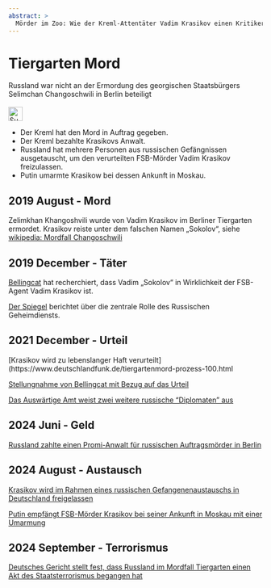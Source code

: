 ```yaml
---
abstract: > 
  Mörder im Zoo: Wie der Kreml-Attentäter Vadim Krasikov einen Kritiker im Berliner Zoo ermordete und von Putin umarmt wurde
---
```


# Tiergarten Mord {#sec-denial-zoomurder}

::: {.callout-caution title="Mythos"}
Russland war nicht an der Ermordung des georgischen Staatsbürgers Selimchan Changoschwili in Berlin beteiligt
[<br></br>![Suche nach Stichwort in EUvsDisinfo](../all_common_img/EUvsDisinfo_400x240.jpg){height=2em}](https://euvsdisinfo.eu/disinformation-cases/?text=krasikov&sort=relevance)
:::

::: {.callout-tip title="Wahrheit"}
- Der Kreml hat den Mord in Auftrag gegeben.
- Der Kreml bezahlte Krasikovs Anwalt. 
- Russland hat mehrere Personen aus russischen Gefängnissen ausgetauscht, um den verurteilten FSB-Mörder Vadim Krasikov freizulassen.
- Putin umarmte Krasikow bei dessen Ankunft in Moskau.
:::


## 2019 August - Mord

Zelimkhan Khangoshvili wurde von Vadim Krasikov im Berliner Tiergarten ermordet. Krasikov reiste unter dem falschen Namen „Sokolov“, siehe 
[wikipedia: Mordfall Changoschwili](https://de.wikipedia.org/wiki/Mordfall_Selimchan_Changoschwili)


## 2019 December - Täter

[Bellingcat](https://www.bellingcat.com/news/uk-and-europe/2019/12/03/identifying-the-berlin-bicycle-assassin-part-1-from-moscow-to-berlin/) hat recherchiert, dass Vadim „Sokolov“ in Wirklichkeit der FSB-Agent Vadim Krasikov ist.

[Der Spiegel](https://www.spiegel.de/politik/deutschland/russischer-geheimdienst-spielte-offenbar-zentrale-rolle-bei-erschiessung-a-9d54908f-8b04-46e8-bf21-261a0874f3e3) berichtet über die zentrale Rolle des Russischen Geheimdiensts.


## 2021 December - Urteil 

[Krasikov wird zu lebenslanger Haft verurteilt](https://www.deutschlandfunk.de/tiergartenmord-prozess-100.html

[Stellungnahme von Bellingcat mit Bezug auf das Urteil](https://www.bellingcat.com/bellingcat-statement-on-verdict-of-berlin-kammergericht-tiergarten-murder/)

[Das Auswärtige Amt weist zwei weitere russische "Diplomaten" aus](https://www.auswaertiges-amt.de/de/newsroom/baerbock-tiergartenmord-2501938)


## 2024 Juni - Geld

[Russland zahlte einen Promi-Anwalt für russischen Auftragsmörder in Berlin](https://www.derstandard.de/story/3000000222387/russland-zahlte-promi-anwalt-fuer-russischen-auftragsmoerder-in-berlin)



## 2024 August - Austausch

[Krasikov wird im Rahmen eines russischen Gefangenenaustauschs in Deutschland freigelassen](https://www.thelocal.de/20240801/vadim-krasikov-convicted-hitman-freed-from-germany-in-russian-prisoner-swap)

[Putin empfängt FSB-Mörder Krasikov bei seiner Ankunft in Moskau mit einer Umarmung](https://www.youtube.com/watch?v=adsEN7Z49iY)


## 2024 September - Terrorismus

[Deutsches Gericht stellt fest, dass Russland im Mordfall Tiergarten einen Akt des Staatsterrorismus begangen hat](https://gpil.jura.uni-bonn.de/2024/09/the-tiergarten-murder-german-court-finds-russia-committed-an-act-of-state-terrorism/)


